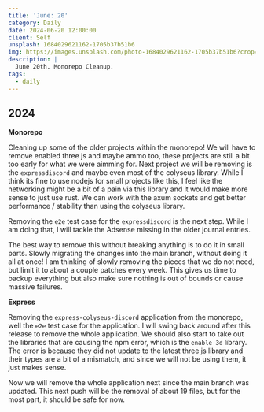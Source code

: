 ```yaml
---
title: 'June: 20'
category: Daily
date: 2024-06-20 12:00:00
client: Self
unsplash: 1684029621162-1705b37b51b6
img: https://images.unsplash.com/photo-1684029621162-1705b37b51b6?crop=entropy&cs=srgb&fm=jpg&ixid=MnwzNjM5Nzd8MHwxfHJhbmRvbXx8fHx8fHx8fDE2ODE3NDg2ODY&ixlib=rb-4.0.3&q=85
description: |
  June 20th. Monorepo Cleanup.
tags:
  - daily
---
```



## 2024

**Monorepo**

Cleaning up some of the older projects within the monorepo!
We will have to remove enabled three js and maybe ammo too, these projects are still a bit too early for what we were aimming for.
Next project we will be removing is the `expressdiscord` and maybe even most of the colyseus library.
While I think its fine to use nodejs for small projects like this, I feel like the networking might be a bit of a pain via this library and it would make more sense to just use rust.
We can work with the axum sockets and get better performance / stability than using the colyseus library.

Removing the `e2e` test case for the `expressdiscord` is the next step.
While I am doing that, I will tackle the Adsense missing in the older journal entries.

The best way to remove this without breaking anything is to do it in small parts.
Slowly migrating the changes into the main branch, without doing it all at once!
I am thinking of slowly removing the pieces that we do not need, but limit it to about a couple patches every week.
This gives us time to backup everything but also make sure nothing is out of bounds or cause massive failures.

**Express**

Removing the `express-colyseus-discord` application from the monorepo, well the `e2e` test case for the application.
I will swing back around after this release to remove the whole application.
We should also start to take out the libraries that are causing the npm error, which is the `enable 3d` library.
The error is because they did not update to the latest three js library and their types are a bit of a mismatch, and since we will not be using them, it just makes sense.

Now we will remove the whole application next since the main branch was updated.
This next push will be the removal of about 19 files, but for the most part, it should be safe for now.

